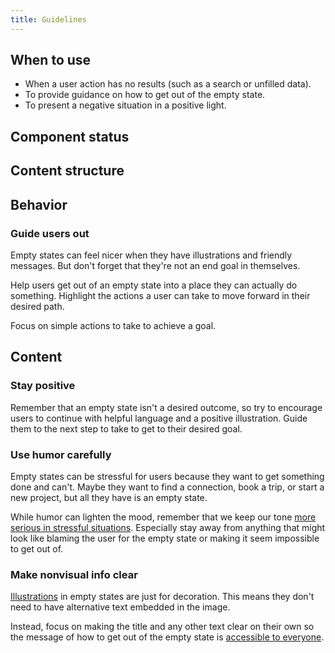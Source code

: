 ```yaml
---
title: Guidelines
---
```


<ReactExample name="EmptyState" />

## When to use

- When a user action has no results (such as a search or unfilled data).
- To provide guidance on how to get out of the empty state.
- To present a negative situation in a positive light.

## Component status

<ComponentStatus component="EmptyState" />

## Content structure

<FigmaFile
  file="4QJZqvBvRrLu6t9mwObCkA"
  node="289%3A13"
  alt="Title: sets the context and works best when short; illustration: adds visual context; description: optionally adds more context and works best when short; action: optionally adds an action to get out of the empty state."
/>

## Behavior

### Guide users out

Empty states can feel nicer when they have illustrations and friendly messages.
But don't forget that they're not an end goal in themselves.

Help users get out of an empty state into a place they can actually do something.
Highlight the actions a user can take to move forward in their desired path.

Focus on simple actions to take to achieve a goal.

## Content

### Stay positive

Remember that an empty state isn't a desired outcome,
so try to encourage users to continue with helpful language and a positive illustration.
Guide them to the next step to take to get to their desired goal.

### Use humor carefully

Empty states can be stressful for users
because they want to get something done and can't.
Maybe they want to find a connection, book a trip, or start a new project,
but all they have is an empty state.

While humor can lighten the mood,
remember that we keep our tone [more serious in stressful situations](/kiwi-use/content/voice-and-tone/empathetic/#keep-tone-serious-in-stressful-situations).
Especially stay away from anything that might look like blaming the user for the empty state
or making it seem impossible to get out of.

<Guideline type="do" title="Guide, don't blame">

<FigmaFile
  file="fannvRpkOJK6uxxT33EKaa"
  node="89%3A26"
  alt="An empty state with the title 'No notifications', the text 'Life's more fun when you share it with friends. Invite them to get the conversation started', and a button to invite people."
/>

<FigmaFile
  file="fannvRpkOJK6uxxT33EKaa"
  node="88%3A1035"
  alt="An empty state with the title 'Nothing to see here' and the text 'If you want some messages, maybe you should get some friends'."
/>

</Guideline>

### Make nonvisual info clear

[Illustrations](/components/visuals/illustration/) in empty states are just for decoration.
This means they don't need to have alternative text embedded in the image.

Instead, focus on making the title and any other text clear on their own
so the message of how to get out of the empty state is [accessible to everyone](/foundation/accessibility/).
